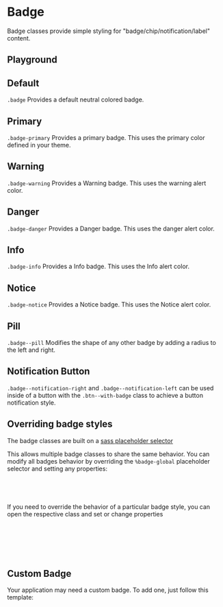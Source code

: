 
<Meta of={BadgeStories} />

# Badge

Badge classes provide simple styling for "badge/chip/notification/label" content.

## Playground

<Canvas of={BadgeStories.Default} />
<Controls of={BadgeStories.Default} />

## Default

`.badge` Provides a default neutral colored badge.

<Canvas of={BadgeStories.Default} />

## Primary

`.badge-primary` Provides a primary badge. This uses the primary color defined in your theme.

<Canvas of={BadgeStories.Primary} />

## Warning

`.badge-warning` Provides a Warning badge. This uses the warning alert color.

<Canvas of={BadgeStories.Warning} />

## Danger

`.badge-danger` Provides a Danger badge. This uses the danger alert color.

<Canvas of={BadgeStories.Danger} />

## Info

`.badge-info` Provides a Info badge. This uses the Info alert color.

<Canvas of={BadgeStories.Info} />

## Notice

`.badge-notice` Provides a Notice badge. This uses the Notice alert color.

<Canvas of={BadgeStories.Notice} />

## Pill

`.badge--pill` Modifies the shape of any other badge by adding a radius to the left and right.

<Canvas of={BadgeStories.Pill} />

## Notification Button

`.badge--notification-right` and `.badge--notification-left` can be used inside of a button with the `.btn--with-badge` class to achieve a button notification style.

<Canvas of={BadgeStories.NotificationButton} />

## Overriding badge styles

The badge classes are built on a [sass placeholder selector](https://sass-lang.com/documentation/style-rules/placeholder-selectors)

This allows multiple badge classes to share the same behavior. You can modify all badges behavior by overriding the `%badge-global` placeholder selector and setting any properties:

```css
%badge-global {
  font-size: var(--op-font-2x-large);
}
```

If you need to override the behavior of a particular badge style, you can open the respective class and set or change properties

```css
// This will only affect the primary badge, but not default, secondary, notice, etc.
.badge-primary {
  background-color: red;
  color: white;
}
```

## Custom Badge

Your application may need a custom badge. To add one, just follow this template:

```css
.badge-{name} {
  @extend %badge-global;

  background-color:
  color:
}
```

```css
.badge-purple {
  @extend %badge-global;

  background-color: purple;
  color: white;
}
```
